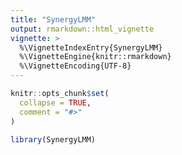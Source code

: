 ```yaml
---
title: "SynergyLMM"
output: rmarkdown::html_vignette
vignette: >
  %\VignetteIndexEntry{SynergyLMM}
  %\VignetteEngine{knitr::rmarkdown}
  %\VignetteEncoding{UTF-8}
---
```


```r
knitr::opts_chunk$set(
  collapse = TRUE,
  comment = "#>"
)
```

```r
library(SynergyLMM)
```
